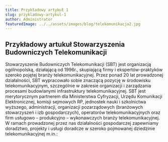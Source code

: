 ```yaml
---
title: Przykładowy artykuł 1
slug: przykladowy-artykul-1
author: Administrator
featuredImage: ../../assets/images/blog/telekomunikacja2.jpg
---
```


## Przykładowy artukuł Stowarzyszenia Budowniczych Telekomunikacji 
Stowarzyszenie Budowniczych Telekomunikacji (SBT) jest organizacją ogólnopolską, działającą od 1996r., skupiającą firmy i ekspertów-praktyków szeroko pojętej branży telekomunikacyjnej.
Przez ponad 20 lat prowadzonej działalności, SBT wypracowało sobie  znaczącą  pozycję w środowisku telekomunikacyjnym, szczególnie w zakresie organizacji i zarządzania procesami budowlanymi infrastruktury telekomunikacyjnej.
SBT jest merytorycznym partnerem dla Ministerstwa Cyfryzacji, Urzędu Komunikacji Elektronicznej, komisji sejmowych RP, jednostek nauki i szkolnictwa wyższego, administracji, organizacji pozarządowych (branżowych stowarzyszeń i izb gospodarczych), operatorów telekomunikacyjnych oraz firm usługowo – produkcyjno – wykonawczych branży telekomunikacyjnej.
W ramach prowadzonej przez nas działalności gospodarczej zapewniamy doradztwo, projekty i usługi doradcze w szeroko pojmowanej dziedzinie telekomunikacyjnej m.in.:
